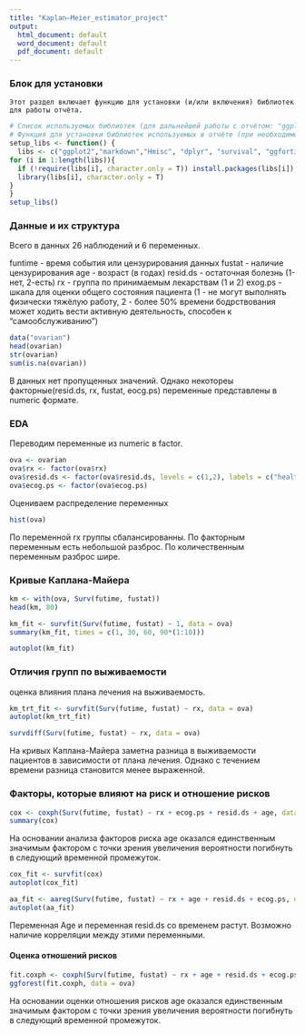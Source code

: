 ---
title: "Kaplan–Meier_estimator_project"
output:
  html_document: default
  word_document: default
  pdf_document: default
---

### Блок для установки 
    Этот раздел включает функцию для установки (и/или включения) библиотек для работы отчёта.
```{r setup, message=FALSE, warning=FALSE, collapse=TRUE}
# Список используемых библиотек (для дальнейшей работы с отчётом: "ggplot2","markdown","Hmisc", "dplyr", "survival", "ggfortify", "survminer".
# Функция для установки библиотек используемых в отчёте (при необходимости). Не требует аргументов.
setup_libs <- function() {
  libs <- c("ggplot2","markdown","Hmisc", "dplyr", "survival", "ggfortify", "survminer")
for (i in 1:length(libs)){
  if (!require(libs[i], character.only = T)) install.packages(libs[i])
  library(libs[i], character.only = T)
}
}
setup_libs()
```

### Данные и их структура
Всего в данных 26 наблюдений и 6 переменных.

funtime - время события или цензурирования данных
fustat - наличие цензурирования
age - возраст (в годах)
resid.ds - остаточная болезнь (1-нет, 2-есть)
rx - группа по принимаемым лекарствам (1 и 2)
exog.ps - шкала для оценки общего состояния пациента (1 - не могут выполнять физически тяжёлую работу, 2 - более 50% времени бодрствования может ходить вести активную деятельность, способен к "самообслуживанию")

```{r, include=FALSE}
data("ovarian")
head(ovarian)
str(ovarian)
sum(is.na(ovarian))
```

В данных нет пропущенных значений. Однако некотореы факторные(resid.ds, rx, fustat, eocg.ps) переменные представлены в numeric формате. 


### EDA
Переводим переменные из numeric в factor.
```{r}
ova <- ovarian
ova$rx <- factor(ova$rx)
ova$resid.ds <- factor(ova$resid.ds, levels = c(1,2), labels = c("healthy", "resdes"))
ova$ecog.ps <- factor(ova$ecog.ps)
```

Оцениваем распределение переменных
```{r}
hist(ova)
```
По переменной rx группы сбалансированны. По факторным переменным есть небольшой разброс. По количественным переменным разброс шире.

### Кривые Каплана-Майера

```{r pressure, echo=FALSE}
km <- with(ova, Surv(futime, fustat))
head(km, 80)
```

```{r pressure, echo=FALSE}
km_fit <- survfit(Surv(futime, fustat) ~ 1, data = ova)
summary(km_fit, times = c(1, 30, 60, 90*(1:10)))
```

```{r}
autoplot(km_fit)
```



### Отличия групп по выживаемости
оценка влияния плана лечения на выживаемость.
```{r}
km_trt_fit <- survfit(Surv(futime, fustat) ~ rx, data = ova)
autoplot(km_trt_fit)
```

```{r pressure, echo=FALSE}
survdiff(Surv(futime, fustat) ~ rx, data = ova)
```

На кривых Каплана-Майера заметна разница в выживаемости пациентов в зависимости от плана лечения. Однако с течением времени разница становится менее выраженной.

### Факторы, которые влияют на риск и отношение рисков
```{r}
cox <- coxph(Surv(futime, fustat) ~ rx + ecog.ps + resid.ds + age, data = ova)
summary(cox)
```
На основании анализа факторов риска age оказался единственным значимым фактором с точки зрения увеличения вероятности погибнуть в следующий временной промежуток.

```{r}
cox_fit <- survfit(cox)
autoplot(cox_fit)
```

```{r, echo=False}
aa_fit <- aareg(Surv(futime, fustat) ~ rx + age + resid.ds + ecog.ps, data = ova)
autoplot(aa_fit)
```
Переменная Age и переменная resid.ds со временем растут. Возможно наличие корреляции между этими переменными.



#### Оценка отношений рисков

```{r pressure, echo=FALSE}
fit.coxph <- coxph(Surv(futime, fustat) ~ rx + age + resid.ds + ecog.ps, data = ova)
ggforest(fit.coxph, data = ova)
```

На основании оценки отношения рисков age оказался единственным значимым фактором с точки зрения увеличения вероятности погибнуть в следующий временной промежуток.



